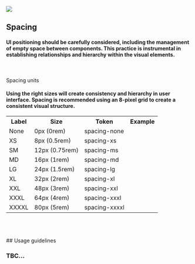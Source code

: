 
<Meta title='Design/Spacing' />

<nav>
  <img className='logo' src={tafe} />
  <h1 className='font white'>Spacing</h1>
</nav>

<div className="left-align" >

#### UI positioning should be carefully considered, including the management of empty space between components. This practice is instrumental in establishing relationships and hierarchy within the visual elements.

<br />
<br />

<div className='line'></div>
<div className='sy-title'>Spacing units</div>

#### Using the right sizes will create consistency and hierarchy in user interface. Spacing is recommended using an 8-pixel grid to create a consistent visual structure.

<table className='typo-table'>
  <tbody>
    <tr className='left-a'>
      <th>Label</th>
      <th>Size</th>
      <th>Token</th>
      <th>Example</th>
    </tr>
    <tr>
      <td>None</td>
      <td>0px (0rem)</td>
      <td>spacing-none</td>
      <td></td>
    </tr>
    <tr>
      <td>XS</td>
      <td>8px (0.5rem)</td>
      <td>spacing-xs</td>
      <td>
        <div className='spacing-xs'></div>
      </td>
    </tr>
    <tr>
      <td>SM</td>
      <td>12px (0.75rem)</td>
      <td>spacing-ms</td>
      <td>
        <div className='spacing-sm'></div>
      </td>
    </tr>
    <tr>
      <td>MD</td>
      <td>16px (1rem)</td>
      <td>spacing-md</td>
      <td>
        <div className='spacing-md'></div>
      </td>
    </tr>
    <tr>
      <td>LG</td>
      <td>24px (1.5rem)</td>
      <td>spacing-lg</td>
      <td>
        <div className='spacing-lg'></div>
      </td>
    </tr>
    <tr>
      <td>XL</td>
      <td>32px (2rem)</td>
      <td>spacing-xl</td>
      <td>
        <div className='spacing-xl'></div>
      </td>
    </tr>
    <tr>
      <td>XXL</td>
      <td>48px (3rem)</td>
      <td>spacing-xxl</td>
      <td>
        <div className='spacing-xxl'></div>
      </td>
    </tr>
    <tr>
      <td>XXXL</td>
      <td>64px (4rem)</td>
      <td>spacing-xxxl</td>
      <td>
        <div className='spacing-xxxl'></div>
      </td>
    </tr>
    <tr>
      <td>XXXXL</td>
      <td>80px (5rem)</td>
      <td>spacing-xxxxl</td>
      <td>
        <div className='spacing-xxxxl'></div>
      </td>
    </tr>
  </tbody>
</table>

<br />
<br />
<br />
## Usage guidelines

### TBC...

</div>
